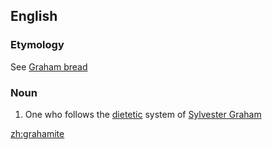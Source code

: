 ==English==

===Etymology===
See [[Graham bread]]

===Noun===
{{en-noun}}

# {{US}} One who follows the [[dietetic]] system of [[w:Sylvester Graham|Sylvester Graham]]

[[zh:grahamite]]